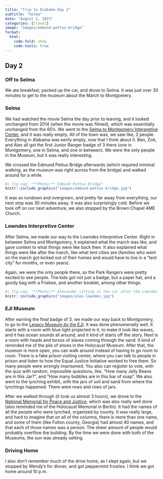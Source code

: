 ```yaml
--- 
title: "Trip to Alabama Day 2" 
subtitle: "Selma" 
date: "August 2, 2023" 
categories: [travel] 
image: "images/edmund-pettus-bridge" 
format: 
  html: 
    code-fold: show 
    code-tools: true 
---
```


## Day 2
### Off to Selma

We ate breakfast, packed up the car, and drove to Selma. It was just over 30 minutes to get to the museum about the March to Montgomery.

### Selma

We had watched the movie Selma the day prior to leaving, and it looked unchanged from 2014 (when the movie was filmed), which was essentially unchanged from the 60's. We went to the [Selma to Montgomery Interpretive Center](https://www.nps.gov/semo/planyourvisit/visitorcenters.htm), and it was really empty. All of the town was, we saw like, 2 people. Everything in Alabama was eerily empty, now that I think about it. Ben, Zoë, and Alex all got the first Junior Ranger badge of 3 there (one in Montgomery, one in Selma, and one in between). We were the only people in the Museum, but it was really interesting. 

We crossed the Edmund Pettus Bridge afterwards (which required minimal walking, as the museum was right across from the bridge) and walked around for a while. 

```r
#| fig-cap: "**Photo:** Edmund Pettus Bridge"
knitr::include_graphics("images/edmund-pettus-bridge.jpg")
```

It was so rundown and overgrown, and pretty far away from everything, our next stop was 30 minutes away. It was also surprisingly cold. Before we took off on our next adventure, we also stopped by the Brown Chapel AME Church.

### Lowndes Interpretive Center

After Selma, we made our way to the Lowndes Interpretive Center. Right in between Selma and Montgomery, it explained what the march was like, and gave context to what things were like back then. It also explained what things were like after the march, like what tent cities are (families who went on the march got kicked out of their homes and would have to live in a "tent city" for months, or even years).

Again, we were the only people there, so the Park Rangers were pretty excited to see people. The kids got not just a badge, but a paper hat, and a goody bag with a Frisbee, and another booklet, among other things.

```r
#| fig-cap: "**Photo:** Alexander sitting in the car after the Lowndes Interpretive Center"
knitr::include_graphics("images/alex-lowndes.jpg")
```

### EJI Museum

After earning the final badge of 3, we made our way back to Montgomery, to go to the [Legacy Museum by the EJI](https://museumandmemorial.eji.org/visit#tickets). It was done phenomenally well. It starts with a room with blue light projected in it, to make it look like waves, and it has ocean sounds all around, and it kind of starts off the story. Next is a room with heads and torsos of slaves coming through the sand. It kind of reminded me of the pile of shoes in the Holocaust Museum. After that, the museum is more open, you can walk around instead of having to go room to room. There is a fake prison visiting center, where you can talk to people in prison and listen to how the Equal Justice Initiative worked to free them. So many people were wrongly imprisoned. You also can register to vote, with the quiz with random, impossible questions, like, "How many Jelly Beans are in this Jar?", and "How many bubbles are in this bar of soap". We also went to the lynching exhibit, with the jars of soil and sand from where the lynchings happened. There were rows and rows of jars.

After we walked through (it took us almost 3 hours), we drove to the [National Memorial for Peace and Justice](https://museumandmemorial.eji.org/memorial), which was also really well done (also reminded me of the Holocaust Memorial in Berlin). It had the names of all the people who were lynched, organized by county. It was really large, and hard to imagine that on all of the columns, there is more than one name, and some of them (like Fulton county, Georgia) had almost 40 names, and that each of those names was a person. The sheer amount of people would probably overflow the building. By the time we were done with both of the Museums, the sun was already setting.

### Driving Home

I also don't remember much of the drive home, as I slept again, but we stopped by Wendy's for dinner, and got peppermint frosties. I think we got home around 10 p.m.
